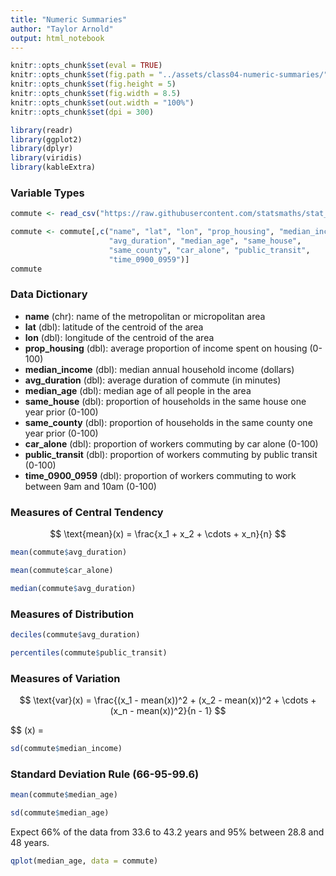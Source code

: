 ```yaml
---
title: "Numeric Summaries"
author: "Taylor Arnold"
output: html_notebook
---
```


```r
knitr::opts_chunk$set(eval = TRUE)
knitr::opts_chunk$set(fig.path = "../assets/class04-numeric-summaries/")
knitr::opts_chunk$set(fig.height = 5)
knitr::opts_chunk$set(fig.width = 8.5)
knitr::opts_chunk$set(out.width = "100%")
knitr::opts_chunk$set(dpi = 300)
```

```r
library(readr)
library(ggplot2)
library(dplyr)
library(viridis)
library(kableExtra)
```

### Variable Types

```r
commute <- read_csv("https://raw.githubusercontent.com/statsmaths/stat_data/gh-pages/acs_commute.csv")
```
```r
commute <- commute[,c("name", "lat", "lon", "prop_housing", "median_income",
                      "avg_duration", "median_age", "same_house",
                      "same_county", "car_alone", "public_transit",
                      "time_0900_0959")]
commute
```

### Data Dictionary

- **name** (chr): name of the metropolitan or micropolitan area
- **lat** (dbl): latitude of the centroid of the area
- **lon** (dbl): longitude of the centroid of the area
- **prop_housing** (dbl): average proportion of income spent on housing (0-100)
- **median_income** (dbl): median annual household income (dollars)
- **avg_duration** (dbl): average duration of commute (in minutes)
- **median_age** (dbl): median age of all people in the area
- **same_house** (dbl): proportion of households in the same house one year prior (0-100)
- **same_county** (dbl): proportion of households in the same county one year prior (0-100)
- **car_alone** (dbl): proportion of workers commuting by car alone (0-100)
- **public_transit** (dbl): proportion of workers commuting by public transit (0-100)
- **time_0900_0959** (dbl): proportion of workers commuting to work between 9am and 10am (0-100)

### Measures of Central Tendency

$$ \text{mean}(x) = \frac{x_1 + x_2 + \cdots + x_n}{n} $$

```r
mean(commute$avg_duration)
```

```r
mean(commute$car_alone)
```

```r
median(commute$avg_duration)
```


### Measures of Distribution

```r
deciles(commute$avg_duration)
```

```r
percentiles(commute$public_transit)
```

### Measures of Variation

$$ \text{var}(x) = \frac{(x_1 - mean(x))^2 + (x_2 - mean(x))^2 + \cdots + (x_n - mean(x))^2}{n - 1} $$



$$ \text{sd}(x) = \sqrt{\text{var}(x)}


```r
sd(commute$median_income)
```

### Standard Deviation Rule (66-95-99.6)

```r
mean(commute$median_age)
```

```r
sd(commute$median_age)
```

Expect 66% of the data from 33.6 to 43.2 years and 95%
between 28.8 and 48 years.

```r
qplot(median_age, data = commute)
```
